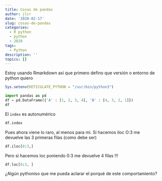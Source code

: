 ```yaml
---
title: Cosas de pandas
author: jlcr
date: '2020-02-17'
slug: cosas-de-pandas
categories:
  - R python
  - python
  - 2020
tags:
  - Python
description: ''
topics: []
---
```



Estoy usando Rmarkdown así que primero defino que versión  o entorno de python quiero

```r
Sys.setenv(RETICULATE_PYTHON = "/usr/bin/python3")
```


```python
import pandas as pd
df = pd.DataFrame({'A' : [1, 2, 3, 4], 'B' : [4, 3, 2, 1]})
df
```


El `index` es autonumérico

```python
df.index
```


Pues ahora viene lo raro, al menos para mí. Si hacemos iloc O:3 me devuelve las 3 primeras filas (como debe ser)

```python
df.iloc[0:3,]
```

Pero si hacemos loc poniendo 0:3 me devuelve 4 filas !!!

```python
df.loc[0:3, ]
```

¿Algún pythoniso que me pueda aclarar el porqué de este comportamiento?




